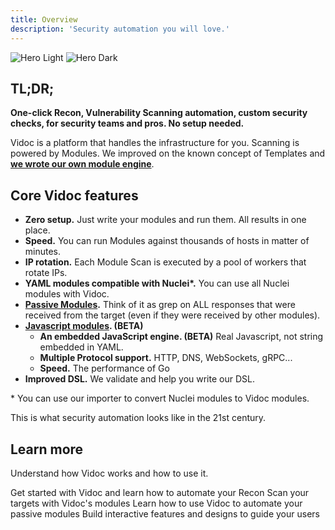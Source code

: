 ```yaml
---
title: Overview
description: 'Security automation you will love.'
---
```


<img
  className="block dark:hidden"
  src="/assets/cover.png"
  alt="Hero Light"
/>
<img
  className="hidden dark:block"
  src="/assets/cover.png"
  alt="Hero Dark"
/>

## TL;DR;

**One-click Recon, Vulnerability Scanning automation, custom security checks, for security teams and pros. No setup needed.**

Vidoc is a platform that handles the infrastructure for you. Scanning is powered by Modules. We improved on the known concept of Templates and **[we wrote our own module engine](/docs/module-scans)**.

## Core Vidoc features

- **Zero setup.** Just write your modules and run them. All results in one place.
- **Speed.** You can run Modules against thousands of hosts in matter of minutes.
- **IP rotation.** Each Module Scan is executed by a pool of workers that rotate IPs.
- **YAML modules compatible with Nuclei\*.** You can use all Nuclei modules with Vidoc.
- **[Passive Modules](#passive-module).** Think of it as grep on ALL responses that were received from the target (even if they were received by other modules).
- **[Javascript modules](#our-take-on-javascript-modules). (BETA)**
    - **An embedded JavaScript engine. (BETA)** Real Javascript, not string embedded in YAML.
    - **Multiple Protocol support.** HTTP, DNS, WebSockets, gRPC...
    - **Speed.** The performance of Go
- **Improved DSL.** We validate and help you write our DSL.

\* You can use our importer to convert Nuclei modules to Vidoc modules.

This is what security automation looks like in the 21st century.

## Learn more

Understand how Vidoc works and how to use it.

<CardGroup cols={2}>
  <Card
    title="Recon"
    icon="palette"
    href="/docs/recon"
  >
    Get started with Vidoc and learn how to automate your Recon
  </Card>
  <Card
    title="Module Scans"
    icon="palette"
    href="/docs/module-scans"
  >
    Scan your targets with Vidoc's modules
  </Card>
  <Card
    title="Passive Modules"
    icon="code"
    href="/docs/passive-modules"
  >
    Learn how to use Vidoc to automate your passive modules
  </Card>
  <Card
    title="Add Components"
    icon="screwdriver-wrench"
    href="https://mintlify.com/docs/components/accordion"
  >
    Build interactive features and designs to guide your users
  </Card>
</CardGroup>
